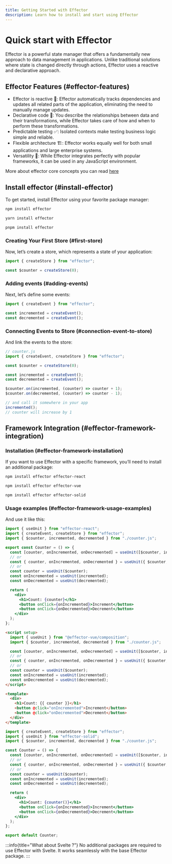 ```yaml
---
title: Getting Started with Effector
description: Learn how to install and start using Effector
---
```



# Quick start with Effector

Effector is a powerful state manager that offers a fundamentally new approach to data management in applications. Unlike traditional solutions where state is changed directly through actions, Effector uses a reactive and declarative approach.

## Effector Features (#effector-features)

- Effector is reactive 🚀: Effector automatically tracks dependencies and updates all related parts of the application, eliminating the need to manually manage updates.
- Declarative code 📝: You describe the relationships between data and their transformations, while Effector takes care of how and when to perform these transformations.
- Predictable testing ✅: Isolated contexts make testing business logic simple and reliable.
- Flexible architecture 🏗️: Effector works equally well for both small applications and large enterprise systems.
- Versatility 🔄: While Effector integrates perfectly with popular frameworks, it can be used in any JavaScript environment.

More about effector core concepts you can read [here](/en/introduction/core-concepts)

## Install effector (#install-effector)

To get started, install Effector using your favorite package manager:

<Tabs>
  <TabItem label="npm">

```bash
npm install effector
```

  </TabItem>
  <TabItem label="yarn">

```bash
yarn install effector
```

  </TabItem>
  <TabItem label="pnpm">

```bash
pnpm install effector
```

  </TabItem>
</Tabs>

### Creating Your First Store (#first-store)

Now, let’s create a store, which represents a state of your application:

```ts
import { createStore } from "effector";

const $counter = createStore(0);
```

### Adding events (#adding-events)

Next, let’s define some events:

```ts
import { createEvent } from "effector";

const incremented = createEvent();
const decremented = createEvent();
```

### Connecting Events to Store (#connection-event-to-store)

And link the events to the store:

```ts
// counter.js
import { createEvent, createStore } from "effector";

const $counter = createStore(0);

const incremented = createEvent();
const decremented = createEvent();

$counter.on(incremented, (counter) => counter + 1);
$counter.on(decremented, (counter) => counter - 1);

// and call it somewhere in your app
incremented();
// counter will increase by 1
```

## Framework Integration (#effector-framework-integration)

### Installation (#effector-framework-installation)

If you want to use Effector with a specific framework, you’ll need to install an additional package:

<Tabs syncId="framework-choice">
  <TabItem label="React">

```bash
npm install effector effector-react
```

  </TabItem>
  <TabItem label="Vue">

```bash
npm install effector effector-vue
```

  </TabItem>
  <TabItem label="Solid">

```bash
npm install effector effector-solid
```

  </TabItem>
</Tabs>

### Usage examples (#effector-framework-usage-examples)

And use it like this:

<Tabs syncId="framework-choice">
  <TabItem label="React">

```jsx
import { useUnit } from "effector-react";
import { createEvent, createStore } from "effector";
import { $counter, incremented, decremented } from "./counter.js";

export const Counter = () => {
  const [counter, onIncremented, onDecremented] = useUnit([$counter, incremented, decremented]);
  // or
  const { counter, onIncremented, onDecremented } = useUnit({ $counter, incremented, decremented });
  // or
  const counter = useUnit($counter);
  const onIncremented = useUnit(incremented);
  const onDecremented = useUnit(decremented);

  return (
    <div>
      <h1>Count: {counter}</h1>
      <button onClick={onIncremented}>Increment</button>
      <button onClick={onDecremented}>Decrement</button>
    </div>
  );
};
```

  </TabItem>
  <TabItem label="Vue">

```html
<script setup>
  import { useUnit } from "@effector-vue/composition";
  import { $counter, incremented, decremented } from "./counter.js";

  const [counter, onIncremented, onDecremented] = useUnit([$counter, incremented, decremented]);
  // or
  const { counter, onIncremented, onDecremented } = useUnit({ $counter, incremented, decremented });
  // or
  const counter = useUnit($counter);
  const onIncremented = useUnit(incremented);
  const onDecremented = useUnit(decremented);
</script>

<template>
  <div>
    <h1>Count: {{ counter }}</h1>
    <button @click="onIncremented">Increment</button>
    <button @click="onDecremented">Decrement</button>
  </div>
</template>
```

  </TabItem>
  <TabItem label="Solid">

```jsx
import { createEvent, createStore } from "effector";
import { useUnit } from "effector-solid";
import { $counter, incremented, decremented } from "./counter.js";

const Counter = () => {
  const [counter, onIncremented, onDecremented] = useUnit([$counter, incremented, decremented]);
  // or
  const { counter, onIncremented, onDecremented } = useUnit({ $counter, incremented, decremented });
  // or
  const counter = useUnit($counter);
  const onIncremented = useUnit(incremented);
  const onDecremented = useUnit(decremented);

  return (
    <div>
      <h1>Count: {counter()}</h1>
      <button onClick={onIncremented}>Increment</button>
      <button onClick={onDecremented}>Decrement</button>
    </div>
  );
};

export default Counter;
```

  </TabItem>
</Tabs>

:::info{title="What about Svelte ?"}
No additional packages are required to use Effector with Svelte. It works seamlessly with the base Effector package.
:::
